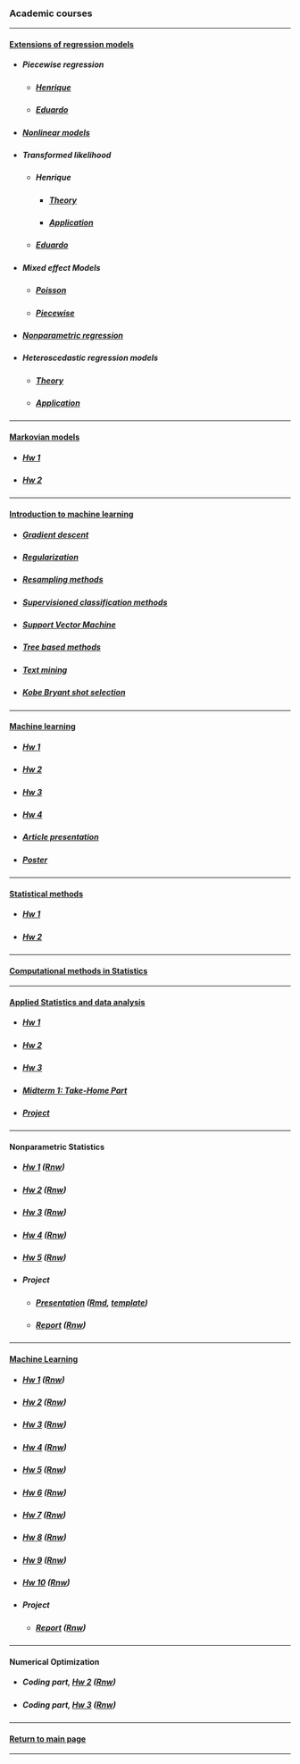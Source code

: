### Academic courses

***

<h4>[Extensions of regression models](https://github.com/mynameislaure/emr15)</h4>

* <h5>Piecewise regression</h5>
    + <h5>[Henrique](http://mynameislaure.github.io/academic_courses/emr15/piecewise/)</h5>
    + <h5>[Eduardo](http://mynameislaure.github.io/academic_courses/emr15/piecewise/piecewise.html)</h5>

* <h5>[Nonlinear models](http://mynameislaure.github.io/academic_courses/emr15/nls/)</h5>

* <h5>Transformed likelihood</h5>
    + <h5>Henrique</h5>
        - <h5>[Theory](http://mynameislaure.github.io/academic_courses/emr15/trans_likelihood/theory.html)</h5>
        - <h5>[Application](http://mynameislaure.github.io/academic_courses/emr15/trans_likelihood/application.html)</h5>
    + <h5>[Eduardo](http://mynameislaure.github.io/academic_courses/emr15/trans_likelihood/application-eduardojr.html)</h5>

* <h5>Mixed effect Models</h5>
    + <h5>[Poisson](http://mynameislaure.github.io/academic_courses/emr15/lme/mixed_poisson_model.html)</h5>
    + <h5>[Piecewise](http://mynameislaure.github.io/academic_courses/emr15/lme/piecewise_mixed_model.html)</h5>

* <h5>[Nonparametric regression](http://mynameislaure.github.io/academic_courses/emr15/nonparametric/)</h5>

* <h5>Heteroscedastic regression models</h5>
    + <h5>[Theory](http://mynameislaure.github.io/academic_courses/emr15/hetero/theory.html)</h5>
    + <h5>[Application](http://mynameislaure.github.io/academic_courses/emr15/hetero/application.html)</h5>

***

<h4>[Markovian models](https://github.com/mynameislaure/ce064mm)</h4>

* <h5>[Hw 1](http://mynameislaure.github.io/academic_courses/markov/hw1/master.pdf)</h5>

* <h5>[Hw 2](http://mynameislaure.github.io/academic_courses/markov/hw2/master.pdf)</h5>

***

<h4>[Introduction to machine learning](https://github.com/mynameislaure/ce062)</h4>

+ <h5>[Gradient descent](http://mynameislaure.github.io/academic_courses/intro2ml/gradient_descent/)</h5>

+ <h5>[Regularization](http://mynameislaure.github.io/academic_courses/intro2ml/regularization/)</h5>

+ <h5>[Resampling methods](http://mynameislaure.github.io/academic_courses/intro2ml/resampling_methods/)</h5>

+ <h5>[Supervisioned classification methods](http://mynameislaure.github.io/academic_courses/intro2ml/supervisioned_classification_methods/)</h5>

+ <h5>[Support Vector Machine](http://mynameislaure.github.io/academic_courses/intro2ml/support_vector_machine/)</h5>

+ <h5>[Tree based methods](http://mynameislaure.github.io/academic_courses/intro2ml/tree_based_methods/)</h5>

+ <h5>[Text mining](http://mynameislaure.github.io/academic_courses/intro2ml/text_mining/)</h5>

+ <h5>[Kobe Bryant shot selection](http://mynameislaure.github.io/academic_courses/intro2ml/kobe_bryant_shot_selection/)</h5>

***

<h4>[Machine learning](https://github.com/mynameislaure/ML-UFMG)</h4>

* <h5>[Hw 1](http://mynameislaure.github.io/academic_courses/ml/hw1/master.pdf)</h5>

* <h5>[Hw 2](http://mynameislaure.github.io/academic_courses/ml/hw2/master.pdf)</h5>

* <h5>[Hw 3](http://mynameislaure.github.io/academic_courses/ml/hw3/master.pdf)</h5>

* <h5>[Hw 4](http://mynameislaure.github.io/academic_courses/ml/hw4/master.pdf)</h5>

* <h5>[Article presentation](http://mynameislaure.github.io/academic_courses/ml/article/master.pdf)</h5>

* <h5>[Poster](http://mynameislaure.github.io/academic_courses/ml/poster/master.pdf)</h5>

***

<h4>[Statistical methods](https://github.com/mynameislaure/mi404-statistical_methods)</h4>

* <h5>[Hw 1](http://mynameislaure.github.io/academic_courses/stat_methods/hw1.pdf)</h5>

* <h5>[Hw 2](http://mynameislaure.github.io/academic_courses/stat_methods/hw2.pdf)</h5>

***

<h4>[Computational methods in Statistics](http://mynameislaure.github.io/academic_courses/cms/)</h4>

***

<h4>[Applied Statistics and data analysis](https://github.com/mynameislaure/amcs210)</h4>

* <h5>[Hw 1](https://mynameislaure.github.io/academic_courses/applied_stats/hw1.pdf)</h5>

* <h5>[Hw 2](https://mynameislaure.github.io/academic_courses/applied_stats/hw2.pdf)</h5>

* <h5>[Hw 3](https://mynameislaure.github.io/academic_courses/applied_stats/hw3.pdf)</h5>

* <h5>[Midterm 1: Take-Home Part](https://mynameislaure.github.io/academic_courses/applied_stats/md1-thp.pdf)</h5>

* <h5>[Project](https://mynameislaure.github.io/academic_courses/applied_stats/project.pdf)</h5>

***

<h4>Nonparametric Statistics</h4>

* <h5>[Hw 1](http://mynameislaure.github.io/academic_courses/nonparametric_stat/hw1.pdf) ([Rnw](http://mynameislaure.github.io/academic_courses/nonparametric_stat/hw1.Rnw))</h5>

* <h5>[Hw 2](http://mynameislaure.github.io/academic_courses/nonparametric_stat/hw2.pdf) ([Rnw](http://mynameislaure.github.io/academic_courses/nonparametric_stat/hw2.Rnw))</h5>

* <h5>[Hw 3](http://mynameislaure.github.io/academic_courses/nonparametric_stat/hw3.pdf) ([Rnw](http://mynameislaure.github.io/academic_courses/nonparametric_stat/hw3.Rnw))</h5>

* <h5>[Hw 4](http://mynameislaure.github.io/academic_courses/nonparametric_stat/hw4.pdf) ([Rnw](http://mynameislaure.github.io/academic_courses/nonparametric_stat/hw4.Rnw))</h5>

* <h5>[Hw 5](http://mynameislaure.github.io/academic_courses/nonparametric_stat/hw5.pdf) ([Rnw](http://mynameislaure.github.io/academic_courses/nonparametric_stat/hw5.Rnw))</h5>

* <h5>Project</h5>
    + <h5>[Presentation](http://mynameislaure.github.io/academic_courses/nonparametric_stat/project_slides.pdf)
          ([Rmd](http://mynameislaure.github.io/academic_courses/nonparametric_stat/project_slides.Rmd), 
           [template](http://mynameislaure.github.io/academic_courses/nonparametric_stat/slides_template.tex))</h5>
    + <h5>[Report](http://mynameislaure.github.io/academic_courses/nonparametric_stat/project_report.pdf)
          ([Rnw](http://mynameislaure.github.io/academic_courses/nonparametric_stat/project_report.Rnw))</h5>

***

<h4>[Machine Learning](https://sites.google.com/site/kaust229machinelearning/)</h4>

* <h5>[Hw 1](http://mynameislaure.github.io/academic_courses/ml-kaust/hw1.pdf) ([Rnw](http://mynameislaure.github.io/academic_courses/ml-kaust/hw1.Rnw))</h5>

* <h5>[Hw 2](http://mynameislaure.github.io/academic_courses/ml-kaust/hw2.pdf) ([Rnw](http://mynameislaure.github.io/academic_courses/ml-kaust/hw2.Rnw))</h5>

* <h5>[Hw 3](http://mynameislaure.github.io/academic_courses/ml-kaust/hw3.pdf) ([Rnw](http://mynameislaure.github.io/academic_courses/ml-kaust/hw3.Rnw))</h5>

* <h5>[Hw 4](http://mynameislaure.github.io/academic_courses/ml-kaust/hw4.pdf) ([Rnw](http://mynameislaure.github.io/academic_courses/ml-kaust/hw4.Rnw))</h5>

* <h5>[Hw 5](http://mynameislaure.github.io/academic_courses/ml-kaust/hw5.pdf) ([Rnw](http://mynameislaure.github.io/academic_courses/ml-kaust/hw5.Rnw))</h5>

* <h5>[Hw 6](http://mynameislaure.github.io/academic_courses/ml-kaust/hw6.pdf) ([Rnw](http://mynameislaure.github.io/academic_courses/ml-kaust/hw6.Rnw))</h5>

* <h5>[Hw 7](http://mynameislaure.github.io/academic_courses/ml-kaust/hw7.pdf) ([Rnw](http://mynameislaure.github.io/academic_courses/ml-kaust/hw7.Rnw))</h5>

* <h5>[Hw 8](http://mynameislaure.github.io/academic_courses/ml-kaust/hw8.pdf) ([Rnw](http://mynameislaure.github.io/academic_courses/ml-kaust/hw8.Rnw))</h5>

* <h5>[Hw 9](http://mynameislaure.github.io/academic_courses/ml-kaust/hw9.pdf) ([Rnw](http://mynameislaure.github.io/academic_courses/ml-kaust/hw9.Rnw))</h5>

* <h5>[Hw 10](http://mynameislaure.github.io/academic_courses/ml-kaust/hw10.pdf) ([Rnw](http://mynameislaure.github.io/academic_courses/ml-kaust/hw10.Rnw))</h5>

* <h5>Project</h5>
    + <h5>[Report](http://mynameislaure.github.io/academic_courses/ml-kaust/project_report.pdf)
          ([Rnw](http://mynameislaure.github.io/academic_courses/ml-kaust/project_report.Rnw))</h5>

***

<h4>Numerical Optimization</h4>

* <h5>Coding part, [Hw 2](http://mynameislaure.github.io/academic_courses/num_optim/hw2.pdf) ([Rnw](http://mynameislaure.github.io/academic_courses/num_optim/hw2.Rnw))</h5>

* <h5>Coding part, [Hw 3](http://mynameislaure.github.io/academic_courses/num_optim/hw3.pdf) ([Rnw](http://mynameislaure.github.io/academic_courses/num_optim/hw3.Rnw))</h5>

***

<h4>[Return to main page](http://mynameislaure.github.io)</h4>

***